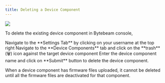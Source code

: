 ```yaml
---
title: Deleting a Device Component
---
```


![](https://usercontent.clueso.io/1f4455e0-789e-4beb-8cd9-4dac96bc47e4/bba939b0-1a8d-42f2-8d80-b469918eb165/c23c2f44-7062-4517-9c0a-cef1c1d66c74/images/19a04af0-f755-491d-b81c-3ab9862587f6.gif)

To delete the existing device component in Bytebeam console,

<Steps>
  <Step title="Access Settings Tab">
    Navigate to the **Settings Tab** by clicking on your username at the top right
  </Step>
  <Step title="Go to Device Components Tab and Initiate Device Component Deletion">
    Navigate to the **Device Components** tab and click on the **trash**(🗑) icon against the target device component
  </Step>
  <Step title="Fill Details">
    Enter the device component name and click on **Submit** button to delete the device component.
</Step>
</Steps>

<Note>When a device component has firmware files uploaded, it cannot be deleted until all the firmware files are deactivated for that component.</Note>